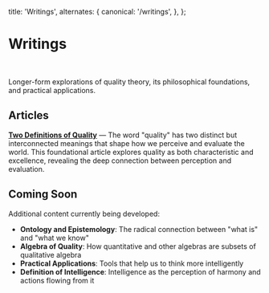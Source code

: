   title: 'Writings',
  alternates: {
    canonical: '/writings',
  },
};

<h1 className="text-4xl md:text-5xl mb-2 font-medium">Writings</h1>

<br />

Longer-form explorations of quality theory, its philosophical foundations, and practical applications.

## Articles

**[Two Definitions of Quality](/writings/two-definitions-of-quality)** — The word "quality" has two distinct but interconnected meanings that shape how we perceive and evaluate the world. This foundational article explores quality as both characteristic and excellence, revealing the deep connection between perception and evaluation.

## Coming Soon

Additional content currently being developed:

- **Ontology and Epistemology**: The radical connection between "what is" and "what we know"  
- **Algebra of Quality**: How quantitative and other algebras are subsets of qualitative algebra
- **Practical Applications**: Tools that help us to think more intelligently
- **Definition of Intelligence**: Intelligence as the perception of harmony and actions flowing from it
